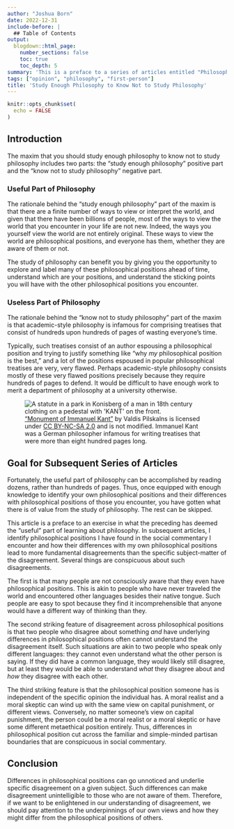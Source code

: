 ```yaml
---
author: "Joshua Born"
date: 2022-12-31
include-before: |
  ## Table of Contents
output:
  blogdown::html_page:
    number_sections: false
    toc: true
    toc_depth: 5
summary: 'This is a preface to a series of articles entitled "Philosophical Positions That Make Viewpoints Insufferable" and explains the rationale for the series.'
tags: ["opinion", "philosophy", "first-person"]
title: 'Study Enough Philosophy to Know Not to Study Philosophy'
---
```


```r
knitr::opts_chunk$set(
  echo = FALSE
)
```


## Introduction

The maxim that you should study enough philosophy to know not to study philosophy includes two parts: the "study enough philosophy" positive part and the "know not to study philosophy" negative part.


### Useful Part of Philosophy

The rationale behind the "study enough philosophy" part of the maxim is that there are a finite number of ways to view or interpret the world, and given that there have been billions of people, most of the ways to view the world that you encounter in your life are not new. Indeed, the ways you yourself view the world are not entirely original. These ways to view the world are philosophical positions, and everyone has them, whether they are aware of them or not.

The study of philosophy can benefit you by giving you the opportunity to explore and label many of these philosophical positions ahead of time, understand which are your positions, and understand the sticking points you will have with the other philosophical positions you encounter.


### Useless Part of Philosophy

The rationale behind the "know not to study philosophy" part of the maxim is that academic-style philosophy is infamous for comprising treatises that consist of hundreds upon hundreds of pages of wasting everyone's time. 

Typically, such treatises consist of an author espousing a philosophical position and trying to justify something like "why _my_ philosophical position is the best," and a lot of the positions espoused in popular philosophical treatises are very, very flawed. Perhaps academic-style philosophy consists mostly of these very flawed positions precisely because they require hundreds of pages to defend. It would be difficult to have enough work to merit a department of philosophy at a university otherwise.

![
["Monument of Immanuel Kant"](https://commons.wikimedia.org/w/index.php?curid=53888475)
by
Valdis Pilskalns
is licensed under
[CC BY-NC-SA 2.0](https://creativecommons.org/licenses/by/3.0/)
and is not modified. Immanuel Kant was a German philosopher infamous for writing treatises that were more than eight hundred pages long.
](/images/immanuel-kant.jpg){alt="A statute in a park in Konisberg of a man in 18th century clothing on a pedestal with 'KANT' on the front."}


## Goal for Subsequent Series of Articles

Fortunately, the useful part of philosophy can be accomplished by reading dozens, rather than hundreds of pages. Thus, once equipped with enough knowledge to identify your own philosophical positions and their differences with philosophical positions of those you encounter, you have gotten what there is of value from the study of philosophy. The rest can be skipped. 

This article is a preface to an exercise in what the preceding has deemed the "useful" part of learning about philosophy. In subsequent articles, I identify philosophical positions I have found in the social commentary I encounter and how their differences with my own philosophical positions lead to more fundamental disagreements than the specific subject-matter of the disagreement. Several things are conspicuous about such disagreements.

The first is that many people are not consciously aware that they even have philosophical positions. This is akin to people who have never traveled the world and encountered other languages besides their native tongue. Such people are easy to spot because they find it incomprehensible that anyone would have a different way of thinking than they.

The second striking feature of disagreement across philosophical positions is that two people who disagree about something _and_ have underlying differences in philosophical positions often cannot understand the disagreement itself. Such situations are akin to two people who speak only different languages: they cannot even understand what the other person is saying. If they did have a common language, they would likely still disagree, but at least they would be able to understand _what_ they disagree about and _how_ they disagree with each other.

The third striking feature is that the philosophical position someone has is independent of the specific opinion the individual has. A moral realist and a moral skeptic can wind up with the same view on capital punishment, or different views. Conversely, no matter someone's view on capital punishment, the person could be a moral realist or a moral skeptic or have some different metaethical position entirely. Thus, differences in philosophical position cut across the familiar and simple-minded partisan boundaries that are conspicuous in social commentary.


## Conclusion

Differences in philosophical positions can go unnoticed and underlie specific disagreement on a given subject. Such differences can make disagreement unintelligible to those who are not aware of them. Therefore, if we want to be enlightened in our understanding of disagreement, we should pay attention to the underpinnings of our own views and how they might differ from the philosophical positions of others.
